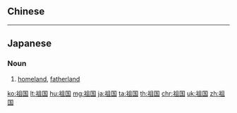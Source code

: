 ==Chinese==
{{zh-see|祖國}}

----

==Japanese==
{{ja-kanjitab|そ|こく|yomi=on}}

===Noun===
{{ja-noun|そこく|kyu=祖國}}

# [[homeland]], [[fatherland]]
#: {{ja-usex|彼らは祖国への望郷の思いを募らせた。|かれ-ら は そこく へ の ぼうきょう の おもい を つのらせた。|They had waves of nostalgia for the fatherland.}}

[[ko:祖国]]
[[lt:祖国]]
[[hu:祖国]]
[[mg:祖国]]
[[ja:祖国]]
[[ta:祖国]]
[[th:祖国]]
[[chr:祖国]]
[[uk:祖国]]
[[zh:祖国]]